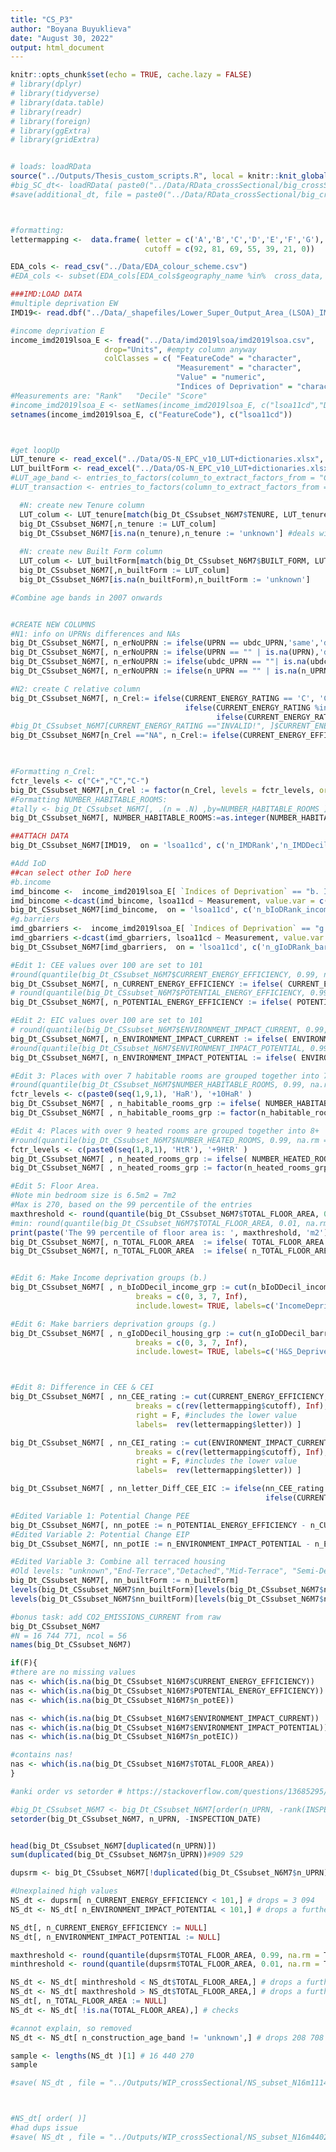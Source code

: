 ```yaml
---
title: "CS_P3"
author: "Boyana Buyuklieva"
date: "August 30, 2022"
output: html_document
---
```



```r
knitr::opts_chunk$set(echo = TRUE, cache.lazy = FALSE)
# library(dplyr)
# library(tidyverse)
# library(data.table)
# library(readr)
# library(foreign)
# library(ggExtra)
# library(gridExtra)


# loads: loadRData
source("../Outputs/Thesis_custom_scripts.R", local = knitr::knit_global())
#big_SC_dt<- loadRData( paste0("../Data/RData_crossSectional/big_crossSect_EPCs_cleaned_N16m984358.RData") )
#save(additional_dt, file = paste0("../Data/RData_crossSectional/big_crossSect_EPCs_cleaned_N16m984358_additional_dt.RData") )



#formatting:
lettermapping <-  data.frame( letter = c('A','B','C','D','E','F','G'), 
                              cutoff = c(92, 81, 69, 55, 39, 21, 0))

EDA_cols <- read_csv("../Data/EDA_colour_scheme.csv")
#EDA_cols <- subset(EDA_cols[EDA_cols$geography_name %in%  cross_data, ])

###IMD:LOAD DATA
#multiple deprivation EW
IMD19<- read.dbf("../Data/_shapefiles/Lower_Super_Output_Area_(LSOA)_IMD_2019__(OSGB1936)/Lower_Super_Output_Area_(LSOA)_IMD_2019__(OSGB1936).dbf")

#income deprivation E
income_imd2019lsoa_E <- fread("../Data/imd2019lsoa/imd2019lsoa.csv",
                     drop="Units", #empty column anyway
                     colClasses = c( "FeatureCode" = "character",
                                     "Measurement" = "character",
                                     "Value" = "numeric",
                                     "Indices of Deprivation" = "character"))
#Measurements are: "Rank"   "Decile" "Score"
#income_imd2019lsoa_E <- setNames(income_imd2019lsoa_E, c("lsoa11cd","Date","Measurement","Value","Indices of Deprivation") )
setnames(income_imd2019lsoa_E, c("FeatureCode"), c("lsoa11cd"))



#get loopUp
LUT_tenure <- read_excel("../Data/OS-N_EPC_v10_LUT+dictionaries.xlsx", sheet = "TENURE",range = cell_cols("B:C"))
LUT_builtForm <- read_excel("../Data/OS-N_EPC_v10_LUT+dictionaries.xlsx", sheet = "BUILT_FORM",range = cell_cols("B:C"))
#LUT_age_band <- entries_to_factors(column_to_extract_factors_from = "CONSTRUCTION_AGE_BAND")
#LUT_transaction <- entries_to_factors(column_to_extract_factors_from = "TRANSACTION_TYPE")
```

```r
  #N: create new Tenure column
  LUT_colum <- LUT_tenure[match(big_Dt_CSsubset_N6M7$TENURE, LUT_tenure$tenure_factors),"harmonisation"]
  big_Dt_CSsubset_N6M7[,n_tenure := LUT_colum]
  big_Dt_CSsubset_N6M7[is.na(n_tenure),n_tenure := 'unknown'] #deals with NAs
      
  #N: create new Built Form column
  LUT_colum <- LUT_builtForm[match(big_Dt_CSsubset_N6M7$BUILT_FORM, LUT_builtForm$BUILT_FORMfactors),"harmonisation"]
  big_Dt_CSsubset_N6M7[,n_builtForm := LUT_colum]
  big_Dt_CSsubset_N6M7[is.na(n_builtForm),n_builtForm := 'unknown'] 
```


```r
#Combine age bands in 2007 onwards



```







```r
#CREATE NEW COLUMNS
#N1: info on UPRNs differences and NAs
big_Dt_CSsubset_N6M7[, n_erNoUPRN := ifelse(UPRN == ubdc_UPRN,'same','diffUPRNs')]
big_Dt_CSsubset_N6M7[, n_erNoUPRN := ifelse(UPRN == "" | is.na(UPRN),'diffUPRNs_NA_UPRN',n_erNoUPRN) ]
big_Dt_CSsubset_N6M7[, n_erNoUPRN := ifelse(ubdc_UPRN == ""| is.na(ubdc_UPRN),'diffUPRNs_NA_ubdc_UPRN',n_erNoUPRN) ]
big_Dt_CSsubset_N6M7[, n_erNoUPRN := ifelse(n_UPRN == "" | is.na(n_UPRN),'noUPRN',n_erNoUPRN) ]
```

```r
#N2: create C relative column
big_Dt_CSsubset_N6M7[, n_Crel:= ifelse(CURRENT_ENERGY_RATING == 'C', 'C', 
                                       ifelse(CURRENT_ENERGY_RATING %in% c('A', 'B'), 'C+', 
                                              ifelse(CURRENT_ENERGY_RATING %in% c('D', 'E','F','G'),'C-','NA' )))]
#big_Dt_CSsubset_N6M7[CURRENT_ENERGY_RATING =="INVALID!", ]$CURRENT_ENERGY_EFFICIENCY
big_Dt_CSsubset_N6M7[n_Crel =="NA", n_Crel:= ifelse(CURRENT_ENERGY_EFFICIENCY > 100, 'C+', 'C-')]
  


#Formatting n_Crel:
fctr_levels <- c("C+","C","C-")
big_Dt_CSsubset_N6M7[,n_Crel := factor(n_Crel, levels = fctr_levels, ordered = T)]
#Formatting NUMBER_HABITABLE_ROOMS:
#tally <- big_Dt_CSsubset_N6M7[, .(n = .N) ,by=NUMBER_HABITABLE_ROOMS ]
big_Dt_CSsubset_N6M7[, NUMBER_HABITABLE_ROOMS:=as.integer(NUMBER_HABITABLE_ROOMS)]
```



```r
##ATTACH DATA 
big_Dt_CSsubset_N6M7[IMD19,  on = 'lsoa11cd', c('n_IMDRank','n_IMDDecil') := .(IMDRank,IMDDecil)]

#Add IoD
##can select other IoD here
#b.income
imd_bincome <-  income_imd2019lsoa_E[ `Indices of Deprivation` == "b. Income Deprivation Domain",]
imd_bincome <-dcast(imd_bincome, lsoa11cd ~ Measurement, value.var = c("Value"))
big_Dt_CSsubset_N6M7[imd_bincome,  on = 'lsoa11cd', c('n_bIoDRank_income','n_bIoDDecil_income') := .(Rank,Decile)]
#g.barriers
imd_gbarriers <-  income_imd2019lsoa_E[ `Indices of Deprivation` == "g. Barriers to Housing and Services Domain",]
imd_gbarriers <-dcast(imd_gbarriers, lsoa11cd ~ Measurement, value.var = c("Value"))
big_Dt_CSsubset_N6M7[imd_gbarriers,  on = 'lsoa11cd', c('n_gIoDRank_barriers','n_gIoDDecil_barriers') := .(Rank,Decile)]
```
 
```r
#Edit 1: CEE values over 100 are set to 101
#round(quantile(big_Dt_CSsubset_N6M7$CURRENT_ENERGY_EFFICIENCY, 0.99, na.rm = T),0) # 87
big_Dt_CSsubset_N6M7[, n_CURRENT_ENERGY_EFFICIENCY := ifelse( CURRENT_ENERGY_EFFICIENCY>100 ,101, CURRENT_ENERGY_EFFICIENCY)]
# round(quantile(big_Dt_CSsubset_N6M7$POTENTIAL_ENERGY_EFFICIENCY, 0.99, na.rm = T),0) # 97
big_Dt_CSsubset_N6M7[, n_POTENTIAL_ENERGY_EFFICIENCY := ifelse( POTENTIAL_ENERGY_EFFICIENCY>100 ,101, POTENTIAL_ENERGY_EFFICIENCY)]

#Edit 2: EIC values over 100 are set to 101
# round(quantile(big_Dt_CSsubset_N6M7$ENVIRONMENT_IMPACT_CURRENT, 0.99, na.rm = T),0) # 92
big_Dt_CSsubset_N6M7[, n_ENVIRONMENT_IMPACT_CURRENT := ifelse( ENVIRONMENT_IMPACT_CURRENT>100 ,101, ENVIRONMENT_IMPACT_CURRENT)]
#round(quantile(big_Dt_CSsubset_N6M7$ENVIRONMENT_IMPACT_POTENTIAL, 0.99, na.rm = T),0) # 99
big_Dt_CSsubset_N6M7[, n_ENVIRONMENT_IMPACT_POTENTIAL := ifelse( ENVIRONMENT_IMPACT_POTENTIAL>100 ,101, ENVIRONMENT_IMPACT_POTENTIAL)]

#Edit 3: Places with over 7 habitable rooms are grouped together into 7+
#round(quantile(big_Dt_CSsubset_N6M7$NUMBER_HABITABLE_ROOMS, 0.99, na.rm = T),0) # is 10
fctr_levels <- c(paste0(seq(1,9,1), 'HaR'), '+10HaR' )
big_Dt_CSsubset_N6M7[ , n_habitable_rooms_grp := ifelse( NUMBER_HABITABLE_ROOMS>9,'+10HaR', paste0(NUMBER_HABITABLE_ROOMS,'HaR'))]
big_Dt_CSsubset_N6M7[ , n_habitable_rooms_grp := factor(n_habitable_rooms_grp, levels = fctr_levels, ordered = T)]

#Edit 4: Places with over 9 heated rooms are grouped together into 8+
#round(quantile(big_Dt_CSsubset_N6M7$NUMBER_HEATED_ROOMS, 0.99, na.rm = T),0) # is 9
fctr_levels <- c(paste0(seq(1,8,1), 'HtR'), '+9HtR' )
big_Dt_CSsubset_N6M7[ , n_heated_rooms_grp := ifelse( NUMBER_HEATED_ROOMS>8,'+9HtR', paste0(NUMBER_HEATED_ROOMS,'HtR'))]
big_Dt_CSsubset_N6M7[ , n_heated_rooms_grp := factor(n_heated_rooms_grp, levels = fctr_levels, ordered = T)]

#Edit 5: Floor Area. 
#Note min bedroom size is 6.5m2 = 7m2
#Max is 270, based on the 99 percentile of the entries
maxthreshold <- round(quantile(big_Dt_CSsubset_N6M7$TOTAL_FLOOR_AREA, 0.99, na.rm = T),0) # 270
#min: round(quantile(big_Dt_CSsubset_N6M7$TOTAL_FLOOR_AREA, 0.01, na.rm = T),0), 27m2 
print(paste('The 99 percentile of floor area is: ', maxthreshold, 'm2'))
big_Dt_CSsubset_N6M7[, n_TOTAL_FLOOR_AREA  := ifelse( TOTAL_FLOOR_AREA < 6 ,6, TOTAL_FLOOR_AREA)]
big_Dt_CSsubset_N6M7[, n_TOTAL_FLOOR_AREA  := ifelse( n_TOTAL_FLOOR_AREA > maxthreshold , maxthreshold+1, n_TOTAL_FLOOR_AREA)]


#Edit 6: Make Income deprivation groups (b.)
big_Dt_CSsubset_N6M7[ , n_bIoDDecil_income_grp := cut(n_bIoDDecil_income,
                            breaks = c(0, 3, 7, Inf),
                            include.lowest= TRUE, labels=c('IncomeDeprived_1-3','AverageIncome_4-7','IncomeUnDeprived_8-10'))]

#Edit 6: Make barriers deprivation groups (g.)
big_Dt_CSsubset_N6M7[ , n_gIoDDecil_housing_grp := cut(n_gIoDDecil_barriers,
                            breaks = c(0, 3, 7, Inf),
                            include.lowest= TRUE, labels=c('H&S_Deprived_1-3','AverageAccess_4-7','H&S_UnDeprived_8-10'))]



#Edit 8: Difference in CEE & CEI
big_Dt_CSsubset_N6M7[ , nn_CEE_rating := cut(CURRENT_ENERGY_EFFICIENCY,
                            breaks = c(rev(lettermapping$cutoff), Inf),
                            right = F, #includes the lower value
                            labels=  rev(lettermapping$letter)) ]

big_Dt_CSsubset_N6M7[ , nn_CEI_rating := cut(ENVIRONMENT_IMPACT_CURRENT,
                            breaks = c(rev(lettermapping$cutoff), Inf),
                            right = F, #includes the lower value
                            labels=  rev(lettermapping$letter)) ]

big_Dt_CSsubset_N6M7[ , nn_letter_Diff_CEE_EIC := ifelse(nn_CEE_rating == nn_CEI_rating, 'same letter rate', 
                                                         ifelse(CURRENT_ENERGY_EFFICIENCY > ENVIRONMENT_IMPACT_CURRENT, 'Better Running', 'Less C02') ) ]
```


```r
#Edited Variable 1: Potential Change PEE 
big_Dt_CSsubset_N6M7[, nn_potEE := n_POTENTIAL_ENERGY_EFFICIENCY - n_CURRENT_ENERGY_EFFICIENCY]
#Edited Variable 2: Potential Change EIP 
big_Dt_CSsubset_N6M7[, nn_potIE := n_ENVIRONMENT_IMPACT_POTENTIAL - n_ENVIRONMENT_IMPACT_CURRENT]

#Edited Variable 3: Combine all terraced housing
#Old levels: "unknown","End-Terrace","Detached","Mid-Terrace", "Semi-Detached"
big_Dt_CSsubset_N6M7[, nn_builtForm := n_builtForm]
levels(big_Dt_CSsubset_N6M7$nn_builtForm)[levels(big_Dt_CSsubset_N6M7$nn_builtForm)=='End-Terrace'] <- 'Terrace'
levels(big_Dt_CSsubset_N6M7$nn_builtForm)[levels(big_Dt_CSsubset_N6M7$nn_builtForm)=='Mid-Terrace'] <- 'Terrace'
```





```r
#bonus task: add CO2_EMISSIONS_CURRENT from raw
big_Dt_CSsubset_N6M7
#N = 16 744 771, ncol = 56
names(big_Dt_CSsubset_N6M7)
```
```r
if(F){
#there are no missing values 
nas <- which(is.na(big_Dt_CSsubset_N16M7$CURRENT_ENERGY_EFFICIENCY))
nas <- which(is.na(big_Dt_CSsubset_N16M7$POTENTIAL_ENERGY_EFFICIENCY))
nas <- which(is.na(big_Dt_CSsubset_N16M7$n_potEE))

nas <- which(is.na(big_Dt_CSsubset_N16M7$ENVIRONMENT_IMPACT_CURRENT))
nas <- which(is.na(big_Dt_CSsubset_N16M7$ENVIRONMENT_IMPACT_POTENTIAL))
nas <- which(is.na(big_Dt_CSsubset_N16M7$n_potEIC)) 

#contains nas!
nas <- which(is.na(big_Dt_CSsubset_N16M7$TOTAL_FLOOR_AREA)) 
}
```


```r
#anki order vs setorder # https://stackoverflow.com/questions/13685295/sort-a-data-table-fast-by-ascending-descending-order

#big_Dt_CSsubset_N6M7 <- big_Dt_CSsubset_N6M7[order(n_UPRN, -rank(INSPECTION_DATE) ),]
setorder(big_Dt_CSsubset_N6M7, n_UPRN, -INSPECTION_DATE) 


head(big_Dt_CSsubset_N6M7[duplicated(n_UPRN)])
sum(duplicated(big_Dt_CSsubset_N6M7$n_UPRN))#909 529

dupsrm <- big_Dt_CSsubset_N6M7[!duplicated(big_Dt_CSsubset_N6M7$n_UPRN)]

```


```r
#Unexplained high values
NS_dt <- dupsrm[ n_CURRENT_ENERGY_EFFICIENCY < 101,] # drops = 3 094 
NS_dt <- NS_dt[ n_ENVIRONMENT_IMPACT_POTENTIAL < 101,] # drops a further = 92 699

NS_dt[, n_CURRENT_ENERGY_EFFICIENCY := NULL]
NS_dt[, n_ENVIRONMENT_IMPACT_POTENTIAL := NULL]

maxthreshold <- round(quantile(dupsrm$TOTAL_FLOOR_AREA, 0.99, na.rm = T),0) 
minthreshold <- round(quantile(dupsrm$TOTAL_FLOOR_AREA, 0.01, na.rm = T),0) 

NS_dt <- NS_dt[ minthreshold < NS_dt$TOTAL_FLOOR_AREA,] # drops a further ~ 167 731 
NS_dt <- NS_dt[ maxthreshold > NS_dt$TOTAL_FLOOR_AREA,] # drops a further ~ 166 758
NS_dt[, n_TOTAL_FLOOR_AREA := NULL]
NS_dt <- NS_dt[ !is.na(TOTAL_FLOOR_AREA),] # checks 

#cannot explain, so removed
NS_dt <- NS_dt[ n_construction_age_band != 'unknown',] # drops 208 708

sample <- lengths(NS_dt )[1] # 16 440 270 
sample

#save( NS_dt , file = "../Outputs/WIP_crossSectional/NS_subset_N16m111443.RData")



#NS_dt[ order( )]
#had dups issue
#save( NS_dt , file = "../Outputs/WIP_crossSectional/NS_subset_N16m440270.RData")
```



